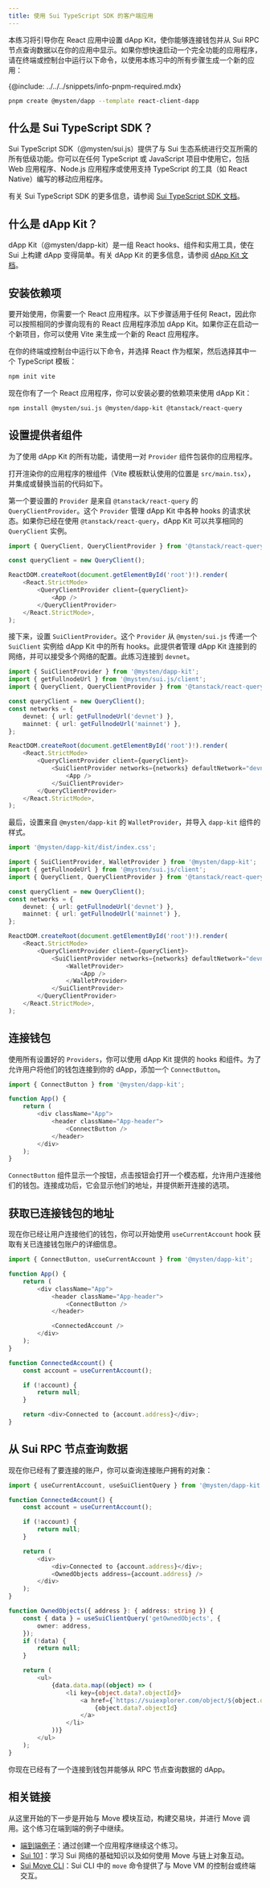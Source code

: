 ```yaml
---
title: 使用 Sui TypeScript SDK 的客户端应用
---
```


本练习将引导你在 React 应用中设置 dApp Kit，使你能够连接钱包并从 Sui RPC 节点查询数据以在你的应用中显示。如果你想快速启动一个完全功能的应用程序，请在终端或控制台中运行以下命令，以使用本练习中的所有步骤生成一个新的应用：

{@include: ../../../snippets/info-pnpm-required.mdx}

```bash
pnpm create @mysten/dapp --template react-client-dapp
```

## 什么是 Sui TypeScript SDK？

Sui TypeScript SDK（@mysten/sui.js）提供了与 Sui 生态系统进行交互所需的所有低级功能。你可以在任何 TypeScript 或 JavaScript 项目中使用它，包括 Web 应用程序、Node.js 应用程序或使用支持 TypeScript 的工具（如 React Native）编写的移动应用程序。

有关 Sui TypeScript SDK 的更多信息，请参阅 [Sui TypeScript SDK 文档](https://sdk.mystenlabs.com/typescript)。

## 什么是 dApp Kit？

dApp Kit（@mysten/dapp-kit）是一组 React hooks、组件和实用工具，使在 Sui 上构建 dApp 变得简单。有关 dApp Kit 的更多信息，请参阅 [dApp Kit 文档](https://sdk.mystenlabs.com/dapp-kit)。

## 安装依赖项

要开始使用，你需要一个 React 应用程序。以下步骤适用于任何 React，因此你可以按照相同的步骤向现有的 React 应用程序添加 dApp Kit。如果你正在启动一个新项目，你可以使用 Vite 来生成一个新的 React 应用程序。

在你的终端或控制台中运行以下命令，并选择 React 作为框架，然后选择其中一个 TypeScript 模板：

```bash npm2yarn
npm init vite
```

现在你有了一个 React 应用程序，你可以安装必要的依赖项来使用 dApp Kit：

```bash npm2yarn
npm install @mysten/sui.js @mysten/dapp-kit @tanstack/react-query
```

## 设置提供者组件

为了使用 dApp Kit 的所有功能，请使用一对 `Provider` 组件包装你的应用程序。

打开渲染你的应用程序的根组件（Vite 模板默认使用的位置是 `src/main.tsx`），并集成或替换当前的代码如下。

第一个要设置的 `Provider` 是来自 `@tanstack/react-query` 的 `QueryClientProvider`。这个 `Provider` 管理 dApp Kit 中各种 hooks 的请求状态。如果你已经在使用 `@tanstack/react-query`，dApp Kit 可以共享相同的 `QueryClient` 实例。

```ts
import { QueryClient, QueryClientProvider } from '@tanstack/react-query';

const queryClient = new QueryClient();

ReactDOM.createRoot(document.getElementById('root')!).render(
	<React.StrictMode>
		<QueryClientProvider client={queryClient}>
			<App />
		</QueryClientProvider>
	</React.StrictMode>,
);
```

接下来，设置 `SuiClientProvider`。这个 `Provider` 从 `@mysten/sui.js` 传递一个 `SuiClient` 实例给 dApp Kit 中的所有 hooks。此提供者管理 dApp Kit 连接到的网络，并可以接受多个网络的配置。此练习连接到 `devnet`。

```ts
import { SuiClientProvider } from '@mysten/dapp-kit';
import { getFullnodeUrl } from '@mysten/sui.js/client';
import { QueryClient, QueryClientProvider } from '@tanstack/react-query';

const queryClient = new QueryClient();
const networks = {
	devnet: { url: getFullnodeUrl('devnet') },
	mainnet: { url: getFullnodeUrl('mainnet') },
};

ReactDOM.createRoot(document.getElementById('root')!).render(
	<React.StrictMode>
		<QueryClientProvider client={queryClient}>
			<SuiClientProvider networks={networks} defaultNetwork="devnet">
				<App />
			</SuiClientProvider>
		</QueryClientProvider>
	</React.StrictMode>,
);
```

最后，设置来自 `@mysten/dapp-kit` 的 `WalletProvider`，并导入 `dapp-kit` 组件的样式。

```ts
import '@mysten/dapp-kit/dist/index.css';

import { SuiClientProvider, WalletProvider } from '@mysten/dapp-kit';
import { getFullnodeUrl } from '@mysten/sui.js/client';
import { QueryClient, QueryClientProvider } from '@tanstack/react-query';

const queryClient = new QueryClient();
const networks = {
	devnet: { url: getFullnodeUrl('devnet') },
	mainnet: { url: getFullnodeUrl('mainnet') },
};

ReactDOM.createRoot(document.getElementById('root')!).render(
	<React.StrictMode>
		<QueryClientProvider client={queryClient}>
			<SuiClientProvider networks={networks} defaultNetwork="devnet">
				<WalletProvider>
					<App />
				</WalletProvider>
			</SuiClientProvider>
		</QueryClientProvider>
	</React.StrictMode>,
);
```

## 连接钱包

使用所有设置好的 `Providers`，你可以使用 dApp Kit 提供的 hooks 和组件。为了允许用户将他们的钱包连接到你的 dApp，添加一个 `ConnectButton`。

```ts
import { ConnectButton } from '@mysten/dapp-kit';

function App() {
	return (
		<div className="App">
			<header className="App-header">
				<ConnectButton />
			</header>
		</div>
	);
}
```

`ConnectButton` 组件显示一个按钮，点击按钮会打开一个模态框，允许用户连接他们的钱包。连接成功后，它会显示他们的地址，并提供断开连接的选项。

## 获取已连接钱包的地址

现在你已经让用户连接他们的钱包，你可以开始使用 `useCurrentAccount` hook 获取有关已连接钱包账户的详细信息。

```ts
import { ConnectButton, useCurrentAccount } from '@mysten/dapp-kit';

function App() {
	return (
		<div className="App">
			<header className="App-header">
				<ConnectButton />
			</header>

			<ConnectedAccount />
		</div>
	);
}

function ConnectedAccount() {
	const account = useCurrentAccount();

	if (!account) {
		return null;
	}

	return <div>Connected to {account.address}</div>;
}
```

## 从 Sui RPC 节点查询数据

现在你已经有了要连接的账户，你可以查询连接账户拥有的对象：

```ts
import { useCurrentAccount, useSuiClientQuery } from '@mysten/dapp-kit';

function ConnectedAccount() {
	const account = useCurrentAccount();

	if (!account) {
		return null;
	}

	return (
		<div>
			<div>Connected to {account.address}</div>;
			<OwnedObjects address={account.address} />
		</div>
	);
}

function OwnedObjects({ address }: { address: string }) {
	const { data } = useSuiClientQuery('getOwnedObjects', {
		owner: address,
	});
	if (!data) {
		return null;
	}

	return (
		<ul>
			{data.data.map((object) => (
				<li key={object.data?.objectId}>
					<a href={`https://suiexplorer.com/object/${object.data?.objectId}`}>
						{object.data?.objectId}
					</a>
				</li>
			))}
		</ul>
	);
}
```

你现在已经有了一个连接到钱包并能够从 RPC 节点查询数据的 dApp。

## 相关链接

从这里开始的下一步是开始与 Move 模块互动，构建交易块，并进行 Move 调用。这个练习在端到端的例子中继续。

- [端到端例子](../app-examples/e2e-counter.mdx)：通过创建一个应用程序继续这个练习。
- [Sui 101](../sui-101.mdx)：学习 Sui 网络的基础知识以及如何使用 Move 与链上对象互动。
- [Sui Move CLI](/references/cli/move.mdx)：Sui CLI 中的 `move` 命令提供了与 Move VM 的控制台或终端交互。
